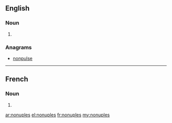 ==English==

===Noun===
{{head|en|noun plural form}}

# {{plural of|nonuple|lang=en}}

===Anagrams===
* [[nonpulse#English|nonpulse]]

----

==French==

===Noun===
{{head|fr|noun plural form|g=m}}

# {{plural of|nonuple|lang=fr}}

[[ar:nonuples]]
[[el:nonuples]]
[[fr:nonuples]]
[[my:nonuples]]